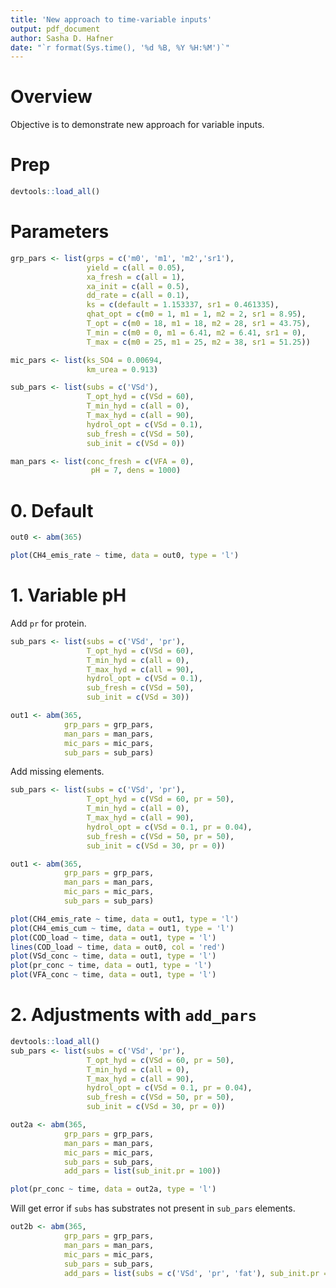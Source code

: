 ```yaml
---
title: 'New approach to time-variable inputs'
output: pdf_document
author: Sasha D. Hafner
date: "`r format(Sys.time(), '%d %B, %Y %H:%M')`"
---
```


# Overview
Objective is to demonstrate new approach for variable inputs.

# Prep

```r
devtools::load_all()
```

# Parameters

```r
grp_pars <- list(grps = c('m0', 'm1', 'm2','sr1'),
                 yield = c(all = 0.05),
                 xa_fresh = c(all = 1),
                 xa_init = c(all = 0.5),
                 dd_rate = c(all = 0.1),
                 ks = c(default = 1.153337, sr1 = 0.461335),
                 qhat_opt = c(m0 = 1, m1 = 1, m2 = 2, sr1 = 8.95),
                 T_opt = c(m0 = 18, m1 = 18, m2 = 28, sr1 = 43.75),
                 T_min = c(m0 = 0, m1 = 6.41, m2 = 6.41, sr1 = 0),
                 T_max = c(m0 = 25, m1 = 25, m2 = 38, sr1 = 51.25))

mic_pars <- list(ks_SO4 = 0.00694, 
                 km_urea = 0.913)

sub_pars <- list(subs = c('VSd'),
                 T_opt_hyd = c(VSd = 60),
                 T_min_hyd = c(all = 0),
                 T_max_hyd = c(all = 90),
                 hydrol_opt = c(VSd = 0.1),
                 sub_fresh = c(VSd = 50),
                 sub_init = c(VSd = 0))

man_pars <- list(conc_fresh = c(VFA = 0), 
                  pH = 7, dens = 1000)

```


# 0. Default

```r
out0 <- abm(365)
```

```r
plot(CH4_emis_rate ~ time, data = out0, type = 'l')
```

# 1. Variable pH

Add `pr` for protein.

```r
sub_pars <- list(subs = c('VSd', 'pr'),
                 T_opt_hyd = c(VSd = 60),
                 T_min_hyd = c(all = 0),
                 T_max_hyd = c(all = 90),
                 hydrol_opt = c(VSd = 0.1),
                 sub_fresh = c(VSd = 50),
                 sub_init = c(VSd = 30))
```

```r
out1 <- abm(365, 
            grp_pars = grp_pars,
            man_pars = man_pars,
            mic_pars = mic_pars,
            sub_pars = sub_pars)
```

Add missing elements.

```r
sub_pars <- list(subs = c('VSd', 'pr'),
                 T_opt_hyd = c(VSd = 60, pr = 50),
                 T_min_hyd = c(all = 0),
                 T_max_hyd = c(all = 90),
                 hydrol_opt = c(VSd = 0.1, pr = 0.04),
                 sub_fresh = c(VSd = 50, pr = 50),
                 sub_init = c(VSd = 30, pr = 0))
```

```r
out1 <- abm(365, 
            grp_pars = grp_pars,
            man_pars = man_pars,
            mic_pars = mic_pars,
            sub_pars = sub_pars)
```


```r
plot(CH4_emis_rate ~ time, data = out1, type = 'l')
plot(CH4_emis_cum ~ time, data = out1, type = 'l')
plot(COD_load ~ time, data = out1, type = 'l')
lines(COD_load ~ time, data = out0, col = 'red')
plot(VSd_conc ~ time, data = out1, type = 'l')
plot(pr_conc ~ time, data = out1, type = 'l')
plot(VFA_conc ~ time, data = out1, type = 'l')
```

# 2. Adjustments with `add_pars`

```r
devtools::load_all()
sub_pars <- list(subs = c('VSd', 'pr'),
                 T_opt_hyd = c(VSd = 60, pr = 50),
                 T_min_hyd = c(all = 0),
                 T_max_hyd = c(all = 90),
                 hydrol_opt = c(VSd = 0.1, pr = 0.04),
                 sub_fresh = c(VSd = 50, pr = 50),
                 sub_init = c(VSd = 30, pr = 0))
```

```r
out2a <- abm(365, 
            grp_pars = grp_pars,
            man_pars = man_pars,
            mic_pars = mic_pars,
            sub_pars = sub_pars,
            add_pars = list(sub_init.pr = 100))
```

```r
plot(pr_conc ~ time, data = out2a, type = 'l')
```

Will get error if `subs` has substrates not present in `sub_pars` elements.

```r
out2b <- abm(365, 
            grp_pars = grp_pars,
            man_pars = man_pars,
            mic_pars = mic_pars,
            sub_pars = sub_pars,
            add_pars = list(subs = c('VSd', 'pr', 'fat'), sub_init.pr = 100))
```





